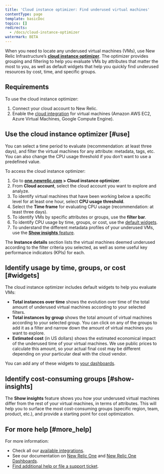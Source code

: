 ```yaml
---
title: 'Cloud instance optimizer: Find underused virtual machines'
contentType: page
template: basicDoc
topics: []
redirects:
  - /docs/cloud-instance-optimizer
watermark: BETA
---
```


When you need to locate any underused virtual machines (VMs), use New Relic Infrastructure’s [**cloud instance optimizer**](https://one.newrelic.com). The optimizer provides grouping and filtering to help you evaluate VMs by attributes that matter the most to you, as well as default widgets that help you quickly find underused resources by cost, time, and specific groups.

## Requirements

To use the cloud instance optimizer:

1. Connect your cloud account to New Relic.
2. Enable the [cloud integration](/docs/integrations/table-of-contents) for virtual machines (Amazon AWS EC2, Azure Virtual Machines, Google Compute Engine).

## Use the cloud instance optimizer [#use]

You can select a time period to evaluate (recommendation: at least three days), and filter the virtual machines for any attribute: metadata, tags, etc. You can also change the CPU usage threshold if you don’t want to use a predefined value.

To access the cloud instance optimizer:

1. Go to **[one.newrelic.com](https://one.newrelic.com) > Cloud instance optimizer**.
2. From **Cloud account**, select the cloud account you want to explore and analyze.
3. To identify virtual machines that have been working below a specific level for at least one hour, select **CPU usage threshold**.
4. Select the **Time frame** for evaluating CPU usage (recommendation: at least three days).
5. To identify VMs by specific attributes or groups, use the **filter bar**.
6. To identify CPU usage by time, groups, or cost, use the [default widgets](#widgets).
7. To understand the different metadata profiles of your underused VMs, use the [**Show insights** feature](#show-insights).

The **Instance details** section lists the virtual machines deemed underused according to the filter criteria you selected, as well as some useful key performance indicators (KPIs) for each.

## Identify usage by time, groups, or cost [#widgets]

The cloud instance optimizer includes default widgets to help you evaluate VMs:

* **Total instances over time** shows the evolution over time of the total amount of underused virtual machines according to your selected filters.
* **Total instances by group** shows the total amount of virtual machines according to your selected group. You can click on any of the groups to add it as a filter and narrow down the amount of virtual machines you want to explore.
* **Estimated cost** (in US dollars) shows the estimated economical impact of the underused time of your virtual machines. We use public prices to calculate this amount, so your actual final cost may be different depending on your particular deal with the cloud vendor.

You can add any of these widgets to [your dashboards](/docs/dashboards/new-relic-one-dashboards/get-started/introduction-new-relic-one-dashboards).

## Identify cost-consuming groups [#show-insights]

The **Show insights** feature shows you how your underused virtual machines differ from the rest of your virtual machines, in terms of attributes. This will help you to surface the most cost-consuming groups (specific region, team, product, etc.), and provide a starting point for cost optimization.

## For more help [#more_help]

For more information:

* Check all our [available integrations](/docs/integrations/table-of-contents).
* See our documentation on [New Relic One](/docs/new-relic-one/use-new-relic-one/get-started/introduction-new-relic-one) and [New Relic One Dashboards](/docs/dashboards/new-relic-one-dashboards/get-started/introduction-new-relic-one-dashboards).
* [Find additional help or file a support ticket](/docs/using-new-relic/welcome-new-relic/get-started/find-help-use-support-portal).
